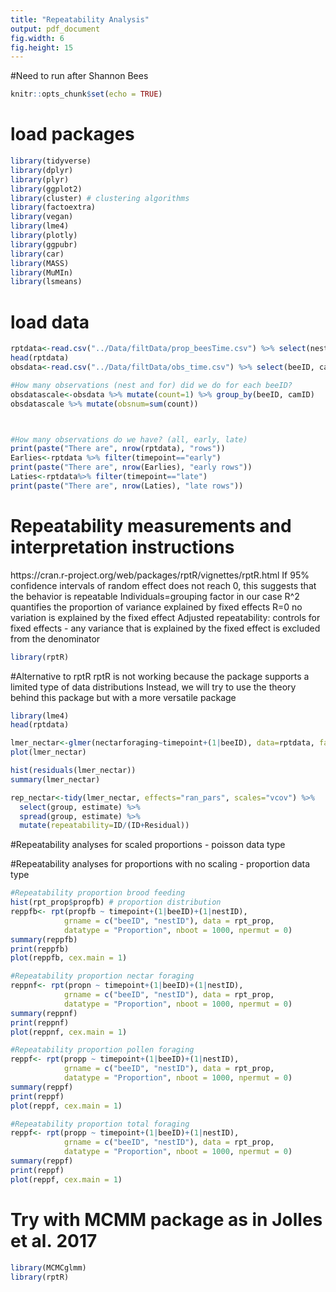 ```yaml
---
title: "Repeatability Analysis"
output: pdf_document
fig.width: 6
fig.height: 15
---
```

#Need to run after Shannon Bees 
```r
knitr::opts_chunk$set(echo = TRUE)
```

# load packages
```r
library(tidyverse)
library(dplyr)
library(plyr)
library(ggplot2)
library(cluster) # clustering algorithms
library(factoextra)
library(vegan) 
library(lme4)
library(plotly)
library(ggpubr)
library(car)
library(MASS)
library(MuMIn)
library(lsmeans)
```

# load data
```r
rptdata<-read.csv("../Data/filtData/prop_beesTime.csv") %>% select(nestID, nestTYPE, beeID, caste, timepoint, nectarforaging, feedsbrood, pollenforaging)
head(rptdata)
obsdata<-read.csv("../Data/filtData/obs_time.csv") %>% select(beeID, camID)

#How many observations (nest and for) did we do for each beeID? 
obsdatascale<-obsdata %>% mutate(count=1) %>% group_by(beeID, camID) 
obsdatascale %>% mutate(obsnum=sum(count))



#How many observations do we have? (all, early, late)
print(paste("There are", nrow(rptdata), "rows"))
Earlies<-rptdata %>% filter(timepoint=="early") 
print(paste("There are", nrow(Earlies), "early rows"))
Laties<-rptdata%>% filter(timepoint=="late") 
print(paste("There are", nrow(Laties), "late rows"))

```
# Repeatability measurements and interpretation instructions 
https://cran.r-project.org/web/packages/rptR/vignettes/rptR.html
If 95% confidence intervals of random effect does not reach 0, this suggests that the behavior is repeatable 
Individuals=grouping factor in our case 
R^2 quantifies the proportion of variance explained by fixed effects 
R=0 no variation is explained by the fixed effect 
Adjusted repeatability: controls for fixed effects - any variance that is explained by the fixed effect is excluded from the denominator 
```r
library(rptR)
```

#Alternative to rptR 
rptR is not working because the package supports a limited type of data distributions
Instead, we will try to use the theory behind this package but with a more versatile package
```r
library(lme4)
head(rptdata)

lmer_nectar<-glmer(nectarforaging~timepoint+(1|beeID), data=rptdata, family = binomial(link = "logit"))
plot(lmer_nectar)

hist(residuals(lmer_nectar))
summary(lmer_nectar)

rep_nectar<-tidy(lmer_nectar, effects="ran_pars", scales="vcov") %>% 
  select(group, estimate) %>% 
  spread(group, estimate) %>% 
  mutate(repeatability=ID/(ID+Residual))
```

#Repeatability analyses for scaled proportions - poisson data type

#Repeatability analyses for proportions with no scaling - proportion data type
```r
#Repeatability proportion brood feeding 
hist(rpt_prop$propfb) # proportion distribution
reppfb<- rpt(propfb ~ timepoint+(1|beeID)+(1|nestID),
            grname = c("beeID", "nestID"), data = rpt_prop, 
            datatype = "Proportion", nboot = 1000, npermut = 0)
summary(reppfb)
print(reppfb)
plot(reppfb, cex.main = 1)

#Repeatability proportion nectar foraging
reppnf<- rpt(propn ~ timepoint+(1|beeID)+(1|nestID),
            grname = c("beeID", "nestID"), data = rpt_prop, 
            datatype = "Proportion", nboot = 1000, npermut = 0)
summary(reppnf)
print(reppnf)
plot(reppnf, cex.main = 1)

#Repeatability proportion pollen foraging 
reppf<- rpt(propp ~ timepoint+(1|beeID)+(1|nestID),
            grname = c("beeID", "nestID"), data = rpt_prop, 
            datatype = "Proportion", nboot = 1000, npermut = 0)
summary(reppf)
print(reppf)
plot(reppf, cex.main = 1)

#Repeatability proportion total foraging
reppf<- rpt(propp ~ timepoint+(1|beeID)+(1|nestID),
            grname = c("beeID", "nestID"), data = rpt_prop, 
            datatype = "Proportion", nboot = 1000, npermut = 0)
summary(reppf)
print(reppf)
plot(reppf, cex.main = 1)
```
# Try with MCMM package as in Jolles et al.  2017
```r

library(MCMCglmm)
library(rptR)





```













































